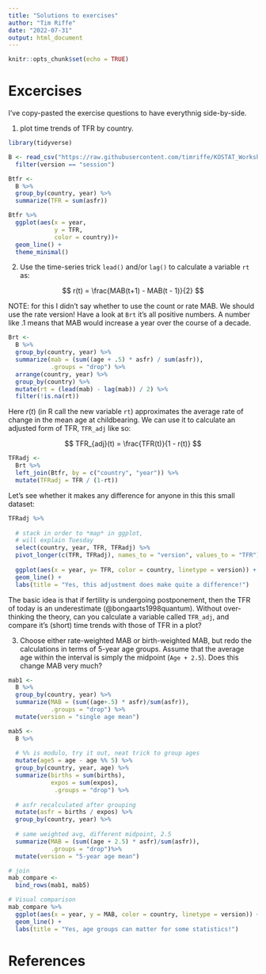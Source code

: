 ```yaml
---
title: "Solutions to exercises"
author: "Tim Riffe"
date: "2022-07-31"
output: html_document
---
```


```r
knitr::opts_chunk$set(echo = TRUE)
```

# Excercises
I've copy-pasted the exercise questions to have everythnig side-by-side.

1. plot time trends of TFR by country.

```r
library(tidyverse)

B <- read_csv("https://raw.githubusercontent.com/timriffe/KOSTAT_Workshop1/master/Data/03_results.csv") %>% 
  filter(version == "session")

Btfr <-
  B %>% 
  group_by(country, year) %>% 
  summarize(TFR = sum(asfr)) 

Btfr %>% 
  ggplot(aes(x = year,
             y = TFR,
             color = country))+
  geom_line() +
  theme_minimal()
```


2. Use the time-series trick `lead()` and/or `lag()` to calculate a variable `rt` as:

$$ r(t) = \frac{MAB(t+1) - MAB(t - 1)}{2} $$

NOTE: for this I didn't say whether to use the count or rate MAB. We should use the rate version! Have a look at `Brt` it's all positive numbers. A number like .1 means that MAB would increase a year over the course of a decade.

```r
Brt <-
  B %>% 
  group_by(country, year) %>% 
  summarize(mab = (sum((age + .5) * asfr) / sum(asfr)), 
            .groups = "drop") %>% 
  arrange(country, year) %>% 
  group_by(country) %>% 
  mutate(rt = (lead(mab) - lag(mab)) / 2) %>% 
  filter(!is.na(rt))
```


Here $r(t)$ (in R call the new variable `rt`) approximates the average rate of change in the mean age at childbearing. We can use it to calculate an adjusted form of TFR, `TFR_adj` like so:

$$ TFR_{adj}(t) = \frac{TFR(t)}{1 - r(t)} $$


```r
TFRadj <- 
  Brt %>% 
  left_join(Btfr, by = c("country", "year")) %>% 
  mutate(TFRadj = TFR / (1-rt))

```
Let's see whether it makes any difference for anyone in this this small dataset:

```r
TFRadj %>% 
  
  # stack in order to *map* in ggplot,
  # will explain Tuesday
  select(country, year, TFR, TFRadj) %>% 
  pivot_longer(c(TFR, TFRadj), names_to = "version", values_to = "TFR") %>% 
  
  ggplot(aes(x = year, y= TFR, color = country, linetype = version)) +
  geom_line() +
  labs(title = "Yes, this adjustment does make quite a difference!")
```


The basic idea is that if fertility is undergoing postponement, then the TFR of today is an underestimate (@bongaarts1998quantum). Without over-thinking the theory, can you calculate a variable called `TFR_adj`, and compare it's (short) time trends with those of TFR in a plot?

3. Choose either rate-weighted MAB or birth-weighted MAB, but redo the calculations in terms of 5-year age groups. Assume that the average age within the interval is simply the midpoint (`Age + 2.5`). Does this change MAB very much?

```r
mab1 <-
  B %>% 
  group_by(country, year) %>% 
  summarize(MAB = (sum((age+.5) * asfr)/sum(asfr)), 
            .groups = "drop") %>% 
  mutate(version = "single age mean")

mab5 <-
  B %>% 
  
  # %% is modulo, try it out, neat trick to group ages
  mutate(age5 = age - age %% 5) %>% 
  group_by(country, year, age) %>% 
  summarize(births = sum(births),
            expos = sum(expos),
             .groups = "drop") %>% 
  
  # asfr recalculated after grouping
  mutate(asfr = births / expos) %>% 
  group_by(country, year) %>% 
  
  # same weighted avg, different midpoint, 2.5
  summarize(MAB = (sum((age + 2.5) * asfr)/sum(asfr)), 
            .groups = "drop")%>% 
  mutate(version = "5-year age mean")

# join
mab_compare <-
  bind_rows(mab1, mab5)

# Visual comparison
mab_compare %>% 
  ggplot(aes(x = year, y = MAB, color = country, linetype = version)) +
  geom_line() +
  labs(title = "Yes, age groups can matter for some statistics!")
```



# References